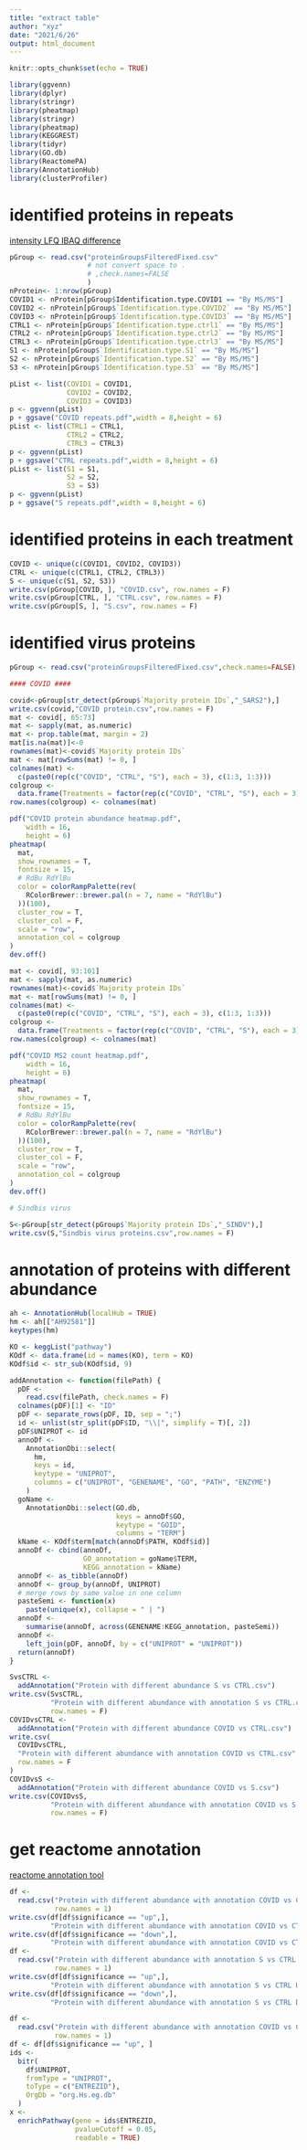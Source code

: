 ```yaml
---
title: "extract table"
author: "xyz"
date: "2021/6/26"
output: html_document
---
```


```r
knitr::opts_chunk$set(echo = TRUE)
```

```r
library(ggvenn)
library(dplyr)
library(stringr)
library(pheatmap)
library(stringr)
library(pheatmap)
library(KEGGREST)
library(tidyr)
library(GO.db)
library(ReactomePA)
library(AnnotationHub)
library(clusterProfiler)
```

# identified proteins in repeats

[intensity LFQ IBAQ difference](https://www.researchgate.net/post/What_is_the_difference_between_LFQ_intensity_and_plain_intensity)


```r
pGroup <- read.csv("proteinGroupsFilteredFixed.csv"
                   # not convert space to .
                   # ,check.names=FALSE
                   )
nProtein<- 1:nrow(pGroup)
COVID1 <- nProtein[pGroup$Identification.type.COVID1 == "By MS/MS"]
COVID2 <- nProtein[pGroup$`Identification.type.COVID2` == "By MS/MS"]
COVID3 <- nProtein[pGroup$`Identification.type.COVID3` == "By MS/MS"]
CTRL1 <- nProtein[pGroup$`Identification.type.ctrl1` == "By MS/MS"]
CTRL2 <- nProtein[pGroup$`Identification.type.ctrl2` == "By MS/MS"]
CTRL3 <- nProtein[pGroup$`Identification.type.ctrl3` == "By MS/MS"]
S1 <- nProtein[pGroup$`Identification.type.S1` == "By MS/MS"]
S2 <- nProtein[pGroup$`Identification.type.S2` == "By MS/MS"]
S3 <- nProtein[pGroup$`Identification.type.S3` == "By MS/MS"]

pList <- list(COVID1 = COVID1,
              COVID2 = COVID2,
              COVID3 = COVID3)
p <- ggvenn(pList)
p + ggsave("COVID repeats.pdf",width = 8,height = 6)
pList <- list(CTRL1 = CTRL1,
              CTRL2 = CTRL2,
              CTRL3 = CTRL3)
p <- ggvenn(pList)
p + ggsave("CTRL repeats.pdf",width = 8,height = 6)
pList <- list(S1 = S1,
              S2 = S2,
              S3 = S3)
p <- ggvenn(pList)
p + ggsave("S repeats.pdf",width = 8,height = 6)
```

# identified proteins in each treatment

```r
COVID <- unique(c(COVID1, COVID2, COVID3))
CTRL <- unique(c(CTRL1, CTRL2, CTRL3))
S <- unique(c(S1, S2, S3))
write.csv(pGroup[COVID, ], "COVID.csv", row.names = F)
write.csv(pGroup[CTRL, ], "CTRL.csv", row.names = F)
write.csv(pGroup[S, ], "S.csv", row.names = F)
```

# identified virus proteins

```r
pGroup <- read.csv("proteinGroupsFilteredFixed.csv",check.names=FALSE)

#### COVID ####

covid<-pGroup[str_detect(pGroup$`Majority protein IDs`,"_SARS2"),]
write.csv(covid,"COVID protein.csv",row.names = F)
mat <- covid[, 65:73]
mat <- sapply(mat, as.numeric)
mat <- prop.table(mat, margin = 2)
mat[is.na(mat)]<-0
rownames(mat)<-covid$`Majority protein IDs`
mat <- mat[rowSums(mat) != 0, ]
colnames(mat) <-
  c(paste0(rep(c("COVID", "CTRL", "S"), each = 3), c(1:3, 1:3)))
colgroup <-
  data.frame(Treatments = factor(rep(c("COVID", "CTRL", "S"), each = 3)))
row.names(colgroup) <- colnames(mat)

pdf("COVID protein abundance heatmap.pdf",
    width = 16,
    height = 6)
pheatmap(
  mat,
  show_rownames = T,
  fontsize = 15,
  # RdBu RdYlBu
  color = colorRampPalette(rev(
    RColorBrewer::brewer.pal(n = 7, name = "RdYlBu")
  ))(100),
  cluster_row = T,
  cluster_col = F,
  scale = "row",
  annotation_col = colgroup
)
dev.off()

mat <- covid[, 93:101]
mat <- sapply(mat, as.numeric)
rownames(mat)<-covid$`Majority protein IDs`
mat <- mat[rowSums(mat) != 0, ]
colnames(mat) <-
  c(paste0(rep(c("COVID", "CTRL", "S"), each = 3), c(1:3, 1:3)))
colgroup <-
  data.frame(Treatments = factor(rep(c("COVID", "CTRL", "S"), each = 3)))
row.names(colgroup) <- colnames(mat)

pdf("COVID MS2 count heatmap.pdf",
    width = 16,
    height = 6)
pheatmap(
  mat,
  show_rownames = T,
  fontsize = 15,
  # RdBu RdYlBu
  color = colorRampPalette(rev(
    RColorBrewer::brewer.pal(n = 7, name = "RdYlBu")
  ))(100),
  cluster_row = T,
  cluster_col = F,
  scale = "row",
  annotation_col = colgroup
)
dev.off()

# Sindbis virus

S<-pGroup[str_detect(pGroup$`Majority protein IDs`,"_SINDV"),]
write.csv(S,"Sindbis virus proteins.csv",row.names = F)
```

# annotation of proteins with different abundance

```r
ah <- AnnotationHub(localHub = TRUE)
hm <- ah[["AH92581"]]
keytypes(hm)

KO <- keggList("pathway")
KOdf <- data.frame(id = names(KO), term = KO)
KOdf$id <- str_sub(KOdf$id, 9)

addAnnotation <- function(filePath) {
  pDF <-
    read.csv(filePath, check.names = F)
  colnames(pDF)[1] <- "ID"
  pDF <- separate_rows(pDF, ID, sep = ";")
  id <- unlist(str_split(pDF$ID, "\\|", simplify = T)[, 2])
  pDF$UNIPROT <- id
  annoDf <-
    AnnotationDbi::select(
      hm,
      keys = id,
      keytype = "UNIPROT",
      columns = c("UNIPROT", "GENENAME", "GO", "PATH", "ENZYME")
    )
  goName <-
    AnnotationDbi::select(GO.db,
                          keys = annoDf$GO,
                          keytype = "GOID",
                          columns = "TERM")
  kName <- KOdf$term[match(annoDf$PATH, KOdf$id)]
  annoDf <- cbind(annoDf,
                  GO_annotation = goName$TERM,
                  KEGG_annotation = kName)
  annoDf <- as_tibble(annoDf)
  annoDf <- group_by(annoDf, UNIPROT)
  # merge rows by same value in one column
  pasteSemi <- function(x)
    paste(unique(x), collapse = " | ")
  annoDf <-
    summarise(annoDf, across(GENENAME:KEGG_annotation, pasteSemi))
  annoDf <-
    left_join(pDF, annoDf, by = c("UNIPROT" = "UNIPROT"))
  return(annoDf)
}

SvsCTRL <-
  addAnnotation("Protein with different abundance S vs CTRL.csv")
write.csv(SvsCTRL,
          "Protein with different abundance with annotation S vs CTRL.csv",
          row.names = F)
COVIDvsCTRL <-
  addAnnotation("Protein with different abundance COVID vs CTRL.csv")
write.csv(
  COVIDvsCTRL,
  "Protein with different abundance with annotation COVID vs CTRL.csv",
  row.names = F
)
COVIDvsS <-
  addAnnotation("Protein with different abundance COVID vs S.csv")
write.csv(COVIDvsS,
          "Protein with different abundance with annotation COVID vs S.csv",
          row.names = F)
```

# get reactome annotation

[reactome annotation tool](https://reactome.org/PathwayBrowser/#TOOL=AT)

```r
df <-
  read.csv("Protein with different abundance with annotation COVID vs CTRL.csv",
           row.names = 1)
write.csv(df[df$significance == "up",],
          "Protein with different abundance with annotation COVID vs CTRL UP.csv")
write.csv(df[df$significance == "down",],
          "Protein with different abundance with annotation COVID vs CTRL Down.csv")
df <-
  read.csv("Protein with different abundance with annotation S vs CTRL.csv",
           row.names = 1)
write.csv(df[df$significance == "up",],
          "Protein with different abundance with annotation S vs CTRL UP.csv")
write.csv(df[df$significance == "down",],
          "Protein with different abundance with annotation S vs CTRL Down.csv")

df <-
  read.csv("Protein with different abundance with annotation COVID vs CTRL.csv",
           row.names = 1)
df <- df[df$significance == "up", ]
ids <-
  bitr(
    df$UNIPROT,
    fromType = "UNIPROT",
    toType = c("ENTREZID"),
    OrgDb = "org.Hs.eg.db"
  )
x <-
  enrichPathway(gene = ids$ENTREZID,
                pvalueCutoff = 0.05,
                readable = TRUE)
```


